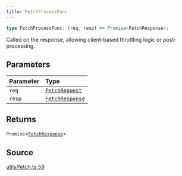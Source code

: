 ```yaml
---
title: FetchProcessFunc
---
```


```ts
type FetchProcessFunc: (req, resp) => Promise<FetchResponse>;
```

Called on the response, allowing client-based throttling logic or post-processing.

## Parameters

| Parameter | Type |
| :------ | :------ |
| `req` | [`FetchRequest`](/content/classes/FetchRequest) |
| `resp` | [`FetchResponse`](/content/classes/FetchResponse) |

## Returns

`Promise`\<[`FetchResponse`](/content/classes/FetchResponse)\>

## Source

[utils/fetch.ts:59](https://github.com/dominant-strategies/quais.js/blob/40f3917383e9421179ebdbc4076b907a7d088144/src/utils/fetch.ts#L59)
